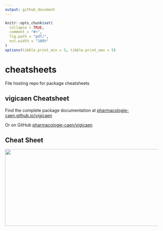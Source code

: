 ```yaml
---
output: github_document
---
```



```r
knitr::opts_chunk$set(
  collapse = TRUE,
  comment = "#>",
  fig.path = "pdf/",
  out.width = "100%"
)
options(tibble.print_min = 5, tibble.print_max = 5)
```

# cheatsheets

File hosting repo for package cheatsheets

## vigicaen Cheatsheet

Find the complete package documentation at [pharmacologie-caen.github.io/vigicaen](https://pharmacologie-caen.github.io/vigicaen/)

Or on GitHub [pharmacologie-caen/vigicaen](https://github.com/pharmacologie-caen/vigicaen)

## Cheat Sheet

<a href="https://github.com/pharmacologie-caen/cheatsheets/pdf/vigicaen.pdf"><img src="https://github.com/pharmacologie-caen/cheatsheets/pdf/vigicaen.png" width="630" height="252"/></a>  
